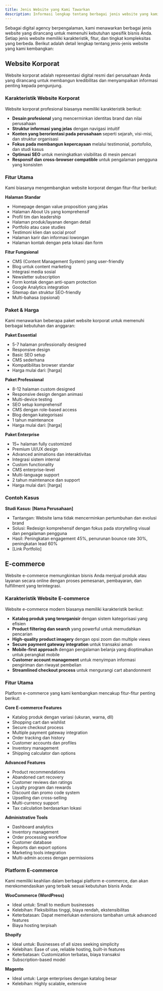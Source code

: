 ```yaml
---
title: Jenis Website yang Kami Tawarkan
description: Informasi lengkap tentang berbagai jenis website yang kami kembangkan, termasuk website korporat, e-commerce, landing page, dan portal berita/blog.
---
```


Sebagai digital agency berpengalaman, kami menawarkan berbagai jenis website yang dirancang untuk memenuhi kebutuhan spesifik bisnis Anda. Setiap jenis website memiliki karakteristik, fitur, dan tingkat kompleksitas yang berbeda. Berikut adalah detail lengkap tentang jenis-jenis website yang kami kembangkan:

## Website Korporat

Website korporat adalah representasi digital resmi dari perusahaan Anda yang dirancang untuk membangun kredibilitas dan menyampaikan informasi penting kepada pengunjung.

### Karakteristik Website Korporat

Website korporat profesional biasanya memiliki karakteristik berikut:

- **Desain profesional** yang mencerminkan identitas brand dan nilai perusahaan
- **Struktur informasi yang jelas** dengan navigasi intuitif
- **Konten yang berorientasi pada perusahaan** seperti sejarah, visi-misi, dan struktur organisasi
- **Fokus pada membangun kepercayaan** melalui testimonial, portofolio, dan studi kasus
- **Optimasi SEO** untuk meningkatkan visibilitas di mesin pencari
- **Responsif dan cross-browser compatible** untuk pengalaman pengguna yang konsisten

### Fitur Utama

Kami biasanya mengembangkan website korporat dengan fitur-fitur berikut:

**Halaman Standar**
- Homepage dengan value proposition yang jelas
- Halaman About Us yang komprehensif
- Profil tim dan leadership
- Halaman produk/layanan dengan detail
- Portfolio atau case studies
- Testimoni klien dan social proof
- Halaman karir dan informasi lowongan
- Halaman kontak dengan peta lokasi dan form

**Fitur Fungsional**
- CMS (Content Management System) yang user-friendly
- Blog untuk content marketing
- Integrasi media sosial
- Newsletter subscription
- Form kontak dengan anti-spam protection
- Google Analytics integration
- Sitemap dan struktur SEO-friendly
- Multi-bahasa (opsional)

### Paket & Harga

Kami menawarkan beberapa paket website korporat untuk memenuhi berbagai kebutuhan dan anggaran:

**Paket Essential**
- 5-7 halaman professionally designed
- Responsive design
- Basic SEO setup
- CMS sederhana
- Kompatibilitas browser standar
- Harga mulai dari: [harga]

**Paket Professional**
- 8-12 halaman custom designed
- Responsive design dengan animasi
- Multi-device testing
- SEO setup komprehensif
- CMS dengan role-based access
- Blog dengan kategorisasi
- 1 tahun maintenance
- Harga mulai dari: [harga]

**Paket Enterprise**
- 15+ halaman fully customized
- Premium UI/UX design
- Advanced animations dan interaktivitas
- Integrasi sistem internal
- Custom functionality
- CMS enterprise-level
- Multi-language support
- 2 tahun maintenance dan support
- Harga mulai dari: [harga]

### Contoh Kasus

**Studi Kasus: [Nama Perusahaan]**
- Tantangan: Website lama tidak mencerminkan pertumbuhan dan evolusi brand
- Solusi: Redesign komprehensif dengan fokus pada storytelling visual dan pengalaman pengguna
- Hasil: Peningkatan engagement 45%, penurunan bounce rate 30%, peningkatan lead 60%
- [Link Portfolio]

## E-commerce

Website e-commerce memungkinkan bisnis Anda menjual produk atau layanan secara online dengan proses pemesanan, pembayaran, dan fulfillment yang terintegrasi.

### Karakteristik Website E-commerce

Website e-commerce modern biasanya memiliki karakteristik berikut:

- **Katalog produk yang terorganisir** dengan sistem kategorisasi yang efisien
- **Product filtering dan search** yang powerful untuk memudahkan pencarian
- **High-quality product imagery** dengan opsi zoom dan multiple views
- **Secure payment gateway integration** untuk transaksi aman
- **Mobile-first approach** dengan pengalaman belanja yang dioptimalkan untuk perangkat mobile
- **Customer account management** untuk menyimpan informasi pengiriman dan riwayat pembelian
- **Streamlined checkout process** untuk mengurangi cart abandonment

### Fitur Utama

Platform e-commerce yang kami kembangkan mencakup fitur-fitur penting berikut:

**Core E-commerce Features**
- Katalog produk dengan variasi (ukuran, warna, dll)
- Shopping cart dan wishlist
- Secure checkout process
- Multiple payment gateway integration
- Order tracking dan history
- Customer accounts dan profiles
- Inventory management
- Shipping calculator dan options

**Advanced Features**
- Product recommendations
- Abandoned cart recovery
- Customer reviews dan ratings
- Loyalty program dan rewards
- Discount dan promo code system
- Upselling dan cross-selling
- Multi-currency support
- Tax calculation berdasarkan lokasi

**Administrative Tools**
- Dashboard analytics
- Inventory management
- Order processing workflow
- Customer database
- Reports dan export options
- Marketing tools integration
- Multi-admin access dengan permissions

### Platform E-commerce

Kami memiliki keahlian dalam berbagai platform e-commerce, dan akan merekomendasikan yang terbaik sesuai kebutuhan bisnis Anda:

**WooCommerce (WordPress)**
- Ideal untuk: Small to medium businesses
- Kelebihan: Fleksibilitas tinggi, biaya rendah, ekstensibilitas
- Keterbatasan: Dapat memerlukan extensions tambahan untuk advanced features
- Biaya hosting terpisah

**Shopify**
- Ideal untuk: Businesses of all sizes seeking simplicity
- Kelebihan: Ease of use, reliable hosting, built-in features
- Keterbatasan: Customization terbatas, biaya transaksi
- Subscription-based model

**Magento**
- Ideal untuk: Large enterprises dengan katalog besar
- Kelebihan: Highly scalable, extensive